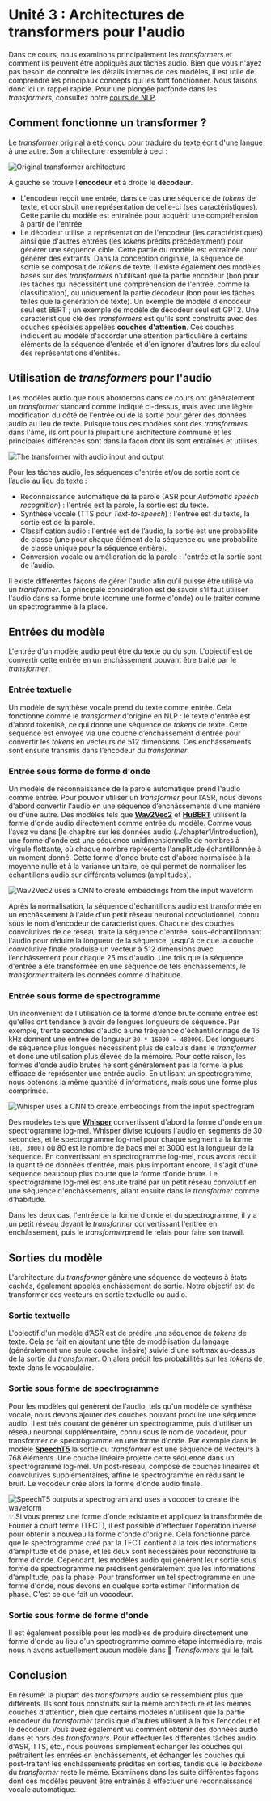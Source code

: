 # Unité 3 : Architectures de transformers pour l'audio

Dans ce cours, nous examinons principalement les *transformers* et comment ils peuvent être appliqués aux tâches audio. Bien que vous n'ayez pas besoin de connaître les détails internes de ces modèles, il est utile de comprendre les principaux concepts qui les font fonctionner. Nous faisons donc ici un rappel rapide. Pour une plongée profonde dans les *transformers*, consultez notre [cours de NLP](https://huggingface.co/learn/nlp-course/fr/chapter1/1).

## Comment fonctionne un transformer ?

Le *transformer* original a été conçu pour traduire du texte écrit d'une langue à une autre. Son architecture ressemble à ceci :

<div class="flex justify-center">
    <img src="https://huggingface.co/datasets/huggingface-course/documentation-images/resolve/main/en/chapter1/transformers.svg" alt="Original transformer architecture">
</div>

À gauche se trouve l’**encodeur** et à droite le **décodeur**.

- L'encodeur reçoit une entrée, dans ce cas une séquence de *tokens* de texte, et construit une représentation de celle-ci (ses caractéristiques). Cette partie du modèle est entraînée pour acquérir une compréhension à partir de l'entrée.
- Le décodeur utilise la représentation de l'encodeur (les caractéristiques) ainsi que d'autres entrées (les *tokens* prédits précédemment) pour générer une séquence cible. Cette partie du modèle est entraînée pour générer des extrants. Dans la conception originale, la séquence de sortie se composait de *tokens* de texte.
Il existe également des modèles basés sur des *transformers* n'utilisant que la partie encodeur (bon pour les tâches qui nécessitent une compréhension de l'entrée, comme la classification), ou uniquement la partie décodeur (bon pour les tâches telles que la génération de texte). Un exemple de modèle d'encodeur seul est BERT ; un exemple de modèle de décodeur seul est GPT2.
Une caractéristique clé des *transformers* est qu'ils sont construits avec des couches spéciales appelées **couches d'attention**. Ces couches indiquent au modèle d'accorder une attention particulière à certains éléments de la séquence d'entrée et d'en ignorer d'autres lors du calcul des représentations d'entités.

## Utilisation de *transformers* pour l'audio

Les modèles audio que nous aborderons dans ce cours ont généralement un *transformer* standard comme indiqué ci-dessus, mais avec une légère modification du côté de l'entrée ou de la sortie pour gérer des données audio au lieu de texte. Puisque tous ces modèles sont des *transformers* dans l'âme, ils ont pour la plupart une architecture commune et les principales différences sont dans la façon dont ils sont entraînés et utilisés.

<div class="flex justify-center">
    <img src="https://huggingface.co/datasets/huggingface-course/audio-course-images/resolve/main/transformers_blocks.png" alt="The transformer with audio input and output">
</div>

Pour les tâches audio, les séquences d'entrée et/ou de sortie sont de l’audio au lieu de texte :
- Reconnaissance automatique de la parole (ASR pour *Automatic speech recognition*) : l'entrée est la parole, la sortie est du texte.
- Synthèse vocale (TTS pour *Text-to-speech*) : l'entrée est du texte, la sortie est de la parole.
- Classification audio : l'entrée est de l’audio, la sortie est une probabilité de classe (une pour chaque élément de la séquence ou une probabilité de classe unique pour la séquence entière).
- Conversion vocale ou amélioration de la parole : l'entrée et la sortie sont de l’audio.

Il existe différentes façons de gérer l'audio afin qu'il puisse être utilisé via un *transformer*. La principale considération est de savoir s'il faut utiliser l'audio dans sa forme brute (comme une forme d'onde) ou le traiter comme un spectrogramme à la place.

## Entrées du modèle

L'entrée d'un modèle audio peut être du texte ou du son. L'objectif est de convertir cette entrée en un enchâssement pouvant être traité par le *transformer*.

### Entrée textuelle

Un modèle de synthèse vocale prend du texte comme entrée. Cela fonctionne comme le *transformer* d'origine en NLP : le texte d'entrée est d'abord tokenisé, ce qui donne une séquence de *tokens* de texte. Cette séquence est envoyée via une couche d’enchâssement d'entrée pour convertir les *tokens* en vecteurs de 512 dimensions. Ces enchâssements sont ensuite transmis dans l’encodeur du *transformer*.

### Entrée sous forme de forme d'onde

Un modèle de reconnaissance de la parole automatique prend l'audio comme entrée. Pour pouvoir utiliser un *transformer* pour l’ASR, nous devons d'abord convertir l'audio en une séquence d’enchâssements d'une manière ou d'une autre.
Des modèles tels que **[Wav2Vec2](https://arxiv.org/abs/2006.11477)** et **[HuBERT](https://arxiv.org/abs/2106.07447)** utilisent la forme d'onde audio directement comme entrée du modèle. Comme vous l'avez vu dans [le chapitre sur les données audio (../chapter1/introduction), une forme d'onde est une séquence unidimensionnelle de nombres à virgule flottante, où chaque nombre représente l'amplitude échantillonnée à un moment donné. Cette forme d'onde brute est d'abord normalisée à la moyenne nulle et à la variance unitaire, ce qui permet de normaliser les échantillons audio sur différents volumes (amplitudes).

<div class="flex justify-center">
    <img src="https://huggingface.co/datasets/huggingface-course/audio-course-images/resolve/main/wav2vec2-input.png" alt="Wav2Vec2 uses a CNN to create embeddings from the input waveform">
</div>

Après la normalisation, la séquence d'échantillons audio est transformée en un enchâssement à l'aide d'un petit réseau neuronal convolutionnel, connu sous le nom d'encodeur de caractéristiques. Chacune des couches convolutives de ce réseau traite la séquence d'entrée, sous-échantillonnant l'audio pour réduire la longueur de la séquence, jusqu'à ce que la couche convolutive finale produise un vecteur à 512 dimensions avec l’enchâssement pour chaque 25 ms d'audio. Une fois que la séquence d'entrée a été transformée en une séquence de tels enchâssements, le *transformer* traitera les données comme d'habitude.

### Entrée sous forme de spectrogramme

Un inconvénient de l'utilisation de la forme d'onde brute comme entrée est qu'elles ont tendance à avoir de longues longueurs de séquence. Par exemple, trente secondes d'audio à une fréquence d'échantillonnage de 16 kHz donnent une entrée de longueur `30 * 16000 = 480000`. Des longueurs de séquence plus longues nécessitent plus de calculs dans le *transformer* et donc une utilisation plus élevée de la mémoire.
Pour cette raison, les formes d'onde audio brutes ne sont généralement pas la forme la plus efficace de représenter une entrée audio. En utilisant un spectrogramme, nous obtenons la même quantité d'informations, mais sous une forme plus comprimée.

<div class="flex justify-center">
    <img src="https://huggingface.co/datasets/huggingface-course/audio-course-images/resolve/main/whisper-input.png" alt="Whisper uses a CNN to create embeddings from the input spectrogram">
</div>

Des modèles tels que **[Whisper](https://arxiv.org/abs/2212.04356)** convertissent d'abord la forme d'onde en un spectrogramme log-mel. Whisper divise toujours l'audio en segments de 30 secondes, et le spectrogramme log-mel pour chaque segment a la forme ` (80, 3000) ` où 80 est le nombre de bacs mel et 3000 est la longueur de la séquence. En convertissant en spectrogramme log-mel, nous avons réduit la quantité de données d'entrée, mais plus important encore, il s'agit d'une séquence beaucoup plus courte que la forme d'onde brute. Le spectrogramme log-mel est ensuite traité par un petit réseau convolutif en une séquence d'enchâssements, allant ensuite dans le *transformer* comme d'habitude.

Dans les deux cas, l'entrée de la forme d'onde et du spectrogramme, il y a un petit réseau devant le *transformer* convertissant l'entrée en enchâssement, puis le *transformer*prend le relais pour faire son travail.

## Sorties du modèle

L'architecture du *transformer* génère une séquence de vecteurs à états cachés, également appelés enchâssement de sortie. Notre objectif est de transformer ces vecteurs en sortie textuelle ou audio.

### Sortie textuelle

L'objectif d'un modèle d’ASR est de prédire une séquence de *tokens* de texte. Cela se fait en ajoutant une tête de modélisation du langage (généralement une seule couche linéaire) suivie d'une softmax au-dessus de la sortie du *transformer*. On alors prédit les probabilités sur les *tokens* de texte dans le vocabulaire.

### Sortie sous forme de spectrogramme

Pour les modèles qui génèrent de l'audio, tels qu'un modèle de synthèse vocale, nous devons ajouter des couches pouvant produire une séquence audio. Il est très courant de générer un spectrogramme, puis d'utiliser un réseau neuronal supplémentaire, connu sous le nom de vocodeur, pour transformer ce spectrogramme en une forme d'onde.
Par exemple dans le modèle **[SpeechT5](https://arxiv.org/abs/2110.07205)** la sortie du *transformer* est une séquence de vecteurs à 768 éléments. Une couche linéaire projette cette séquence dans un spectrogramme log-mel. Un post-réseau, composé de couches linéaires et convolutives supplémentaires, affine le spectrogramme en réduisant le bruit. Le vocodeur crée alors la forme d'onde audio finale.

<div class="flex justify-center">
    <img src="https://huggingface.co/datasets/huggingface-course/audio-course-images/resolve/main/speecht5.png" alt="SpeechT5 outputs a spectrogram and uses a vocoder to create the waveform">
</div>

<Tip>
💡 Si vous prenez une forme d'onde existante et appliquez la transformée de Fourier à court terme (TFCT), il est possible d'effectuer l'opération inverse pour obtenir à nouveau la forme d'onde d'origine. Cela fonctionne parce que le spectrogramme créé par la TFCT contient à la fois des informations d'amplitude et de phase, et les deux sont nécessaires pour reconstruire la forme d'onde. Cependant, les modèles audio qui génèrent leur sortie sous forme de spectrogramme ne prédisent généralement que les informations d'amplitude, pas la phase. Pour transformer un tel spectrogramme en une forme d'onde, nous devons en quelque sorte estimer l'information de phase. C'est ce que fait un vocodeur.
</Tip>

### Sortie sous forme de forme d'onde

Il est également possible pour les modèles de produire directement une forme d'onde au lieu d'un spectrogramme comme étape intermédiaire, mais nous n'avons actuellement aucun modèle dans 🤗 *Transformers* qui le fait.

## Conclusion

En résumé: la plupart des *transformers* audio se ressemblent plus que différents. Ils sont tous construits sur la même architecture et les mêmes couches d'attention, bien que certains modèles n'utilisent que la partie encodeur du *transformer* tandis que d'autres utilisent à la fois l’encodeur et le décodeur.
Vous avez également vu comment obtenir des données audio dans et hors des *transformers*. Pour effectuer les différentes tâches audio d'ASR, TTS, etc., nous pouvons simplement échanger les couches qui prétraitent les entrées en enchâssements, et échanger les couches qui post-traitent les enchâssements prédites en sorties, tandis que le *backbone* du *transformer* reste le même.
Examinons  dans les suite différentes façons dont ces modèles peuvent être entraînés à effectuer une reconnaissance vocale automatique.
